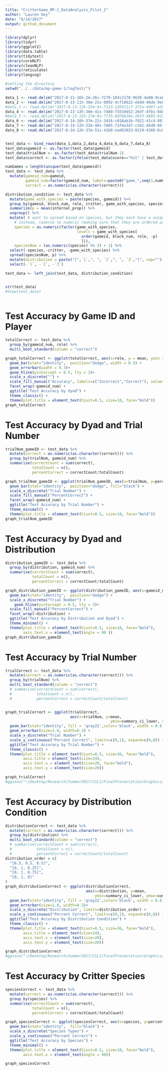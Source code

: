 ```yaml
---
title: "CritterGame_MP-1_DataAnalysis_Pilot_1"
author: "Lauren Oey"
date: "8/14/2017"
output: github_document
---
```


```r
library(dplyr)
library(tidyr)
library(ggplot2)
library(data.table)
library(tidytext)
library(coreNLP)
library(cleanNLP)
library(reticulate)
library(langcog)

#setting the directory
setwd("../../data/mp-game-1/logTest/")

data_1 <- read.delim("2017-8-11-16h-2m-26s-7270-103c2178-9638-4a00-9ca6-5ed29429346a.csv", header=TRUE)
data_2 <- read.delim("2017-8-13-11h-36m-21s-0092-4cf18622-eb4d-46de-9e81-4bedec469478.csv", header=TRUE)
#data_3 <- read.delim("2017-8-13-12h-25m-9s-7133-1d5911cf-3f2a-4997-a39d-f565df4b3126.csv", header=TRUE)
data_4 <- read.delim("2017-8-13-13h-36m-41s-7480-f3534652-26df-4fb1-848f-859a2cc64c33.csv", header=TRUE)
#data_5 <- read.delim("2017-8-13-15h-27m-8s-7735-8d70b20e-2b53-4895-92ee-41e98df7fb15.csv", header=TRUE)
data_6 <- read.delim("2017-8-14-10h-37m-22s-3416-c018ab1b-f022-41c4-893c-462e12108278.csv", header=TRUE)
data_7 <- read.delim("2017-8-14-12h-22m-40s-7885-73f4a3d7-c242-46d0-96f2-a0c9fb4c2307.csv", header=TRUE)
data_8 <- read.delim("2017-8-14-12h-37m-51s-4168-ead62023-8119-4366-8c05-e2091e126643.csv", header=TRUE)


test_data <- bind_rows(data_1,data_2,data_4,data_6,data_7,data_8)
test_data$gameid <- as.factor(test_data$gameid)
test_data$trialNum <- as.factor(test_data$trialNum-1)
test_data$correct <- as.factor(ifelse(test_data$score=="hit" | test_data$score=="correctRejection", 1, 0))

numGames = length(unique(test_data$gameid))
test_data <- test_data %>%
  mutate(gameid_num=gameid,
         gameid_num=factor(gameid_num, labels=paste0("game_",seq(1,numGames))),
         correct = as.numeric(as.character(correct)))

distribution_condition <- test_data %>% 
  mutate(game_with_species = paste(species, gameid)) %>%
  group_by(gameid, block_num, role, critter, game_with_species, species) %>%
  summarize(p = mean(internal_prop)) %>%
  ungroup() %>% 
  mutate( # want to spread based on species, but they each have a unique name
    # instead, cooerce to numeric (making sure that they are ordered properly), and then spread
    species = as.numeric(factor(game_with_species, 
                                levels = game_with_species[
                                  order(gameid, block_num, role, -p)
                                  ])),
    speciesNum = (as.numeric(species) %% 3) + 1) %>%
  select(-species,-critter, -game_with_species) %>%
  spread(speciesNum, p) %>%
  mutate(distribution = paste("[",`1`,", ", `2`,", ", `3`,"]", sep="")) %>%
  select(-`1`, -`2`, -`3`)

test_data <- left_join(test_data, distribution_condition)


str(test_data)
#View(test_data)



```


# Test Accuracy by Game ID and Player

```r
totalCorrect <- test_data %>%
  group_by(gameid_num, role) %>%
  multi_boot_standard(column = "correct")

graph_totalCorrect <- ggplot(totalCorrect, aes(x=role, y = mean, ymin = ci_lower, ymax = ci_upper)) +
  geom_bar(stat="identity",  position="dodge", width = 0.5) +
  geom_errorbar(width = 0.3)+
  geom_hline(yintercept = 0.5, lty = 3)+
  scale_x_discrete("") +
  scale_fill_manual("Accuracy", labels=c("Incorrect","Correct"), values=c("red","forestgreen")) +
  facet_wrap(~gameid_num) +
  ggtitle("Test Accuracy by dyad") +
  theme_classic() +
  theme(plot.title = element_text(hjust=0.5, size=18, face="bold"))
graph_totalCorrect 
```

# Test Accuracy by Dyad and Trial Number

```r
trialNum_gameID <- test_data %>%
  mutate(correct = as.numeric(as.character(correct))) %>%
  group_by(trialNum, gameid_num) %>%
  summarise(correctCount = sum(correct),
            totalCount = n(),
            percentCorrect = correctCount/totalCount)

graph_trialNum_gameID <- ggplot(trialNum_gameID, aes(x=trialNum, y=percentCorrect)) +
  geom_bar(stat="identity",  position="dodge", fill="black") +
  scale_x_discrete("Trial Number") +
  scale_fill_manual("PercentCorrect") +
  facet_wrap(~gameid_num) +
  ggtitle("Test Accuracy by Trial Number") +
  theme_minimal() +
  theme(plot.title = element_text(hjust=0.5, size=18, face="bold"))
graph_trialNum_gameID
```

# Test Accuracy by Dyad and Distribution

```r
distribution_gameID <- test_data %>%
  group_by(distribution, gameid_num) %>%
  summarise(correctCount = sum(correct),
            totalCount = n(),
            percentCorrect = correctCount/totalCount)

graph_distribution_gameID <- ggplot(distribution_gameID, aes(x=gameid_num, y=percentCorrect)) +
  geom_bar(stat="identity",  position="dodge") +
  scale_x_discrete("Trial Number") +
    geom_hline(yintercept = 0.5, lty = 3)+
  scale_fill_manual("PercentCorrect") +
  facet_wrap(~distribution) +
  ggtitle("Test Accuracy by Distribution and Dyad") +
  theme_minimal() +
  theme(plot.title = element_text(hjust=0.5, size=18, face="bold"),
        axis.text.x = element_text(angle = 90 ))
graph_distribution_gameID
```

# Test Accuracy by Trial Number

```r
trialCorrect <- test_data %>%
  mutate(correct = as.numeric(as.character(correct))) %>%
  group_by(trialNum) %>%
  multi_boot_standard(column = "correct")
  # summarise(correctCount = sum(correct),
  #           totalCount = n(),
  #           percentCorrect = correctCount/totalCount)


graph_trialCorrect <- ggplot(trialCorrect,
                             aes(x=trialNum, y=mean,
                                               ymin=summary_ci_lower, ymax=summary_ci_upper)) +
  geom_bar(stat="identity", fill = 'gray22',color='black', width = 0.6, size = 1.0) +
  geom_errorbar(size=1.0, width=0.3) +
  scale_x_discrete("Trial Number") +
  scale_y_continuous("Percent Correct", limits=c(0,1), expand=c(0,0)) +
  ggtitle("Test Accuracy by Trial Number") +
  theme_classic() +
  theme(plot.title = element_text(hjust=0.5, size=36, face="bold"),
        axis.title = element_text(size=24),
        axis.text.x = element_text(size=20, face="bold"),
        axis.text.y = element_text(size=20))

graph_trialCorrect 
#ggsave("~/Desktop/Research/Summer2017/CSLI/FinalPresentation/Graphics/accuracy_byTrial.png", graph_trialCorrect, height=8, width=12)
```

# Test Accuracy by Distribution Condition

```r
distributionCorrect <- test_data %>%
  mutate(correct = as.numeric(as.character(correct))) %>%
  group_by(distribution) %>%
  multi_boot_standard(column = "correct")
  # summarise(correctCount = sum(correct),
  #           totalCount = n(),
  #           percentCorrect = correctCount/totalCount)
distribution_order = c(
  "[0.5, 0.5, 0.5]",
  "[0, 1, 0.25]",
  "[0, 1, 0.75]",
  "[0, 1, 0]"
)
graph_distributionCorrect <- ggplot(distributionCorrect,
                                    aes(x=distribution, y=mean,
                                        ymin=summary_ci_lower, ymax=summary_ci_upper)) +
  geom_bar(stat="identity", fill = 'gray22',color='black', width = 0.6, size = 1.0) +
  geom_errorbar(size=1.0, width=0.3)+
  scale_x_discrete("Distribution", limits=distribution_order) +
  scale_y_continuous("Percent Correct", limits=c(0,1), expand=c(0,0)) +
  ggtitle("Test Accuracy by Distribution Condition") +
  theme_classic() +
  theme(plot.title = element_text(hjust=0.5, size=36, face="bold"),
        axis.title = element_text(size=24),
        axis.text.x = element_text(size=20),
        axis.text.y = element_text(size=20))

graph_distributionCorrect 
#ggsave("~/Desktop/Research/Summer2017/CSLI/FinalPresentation/Graphics/accuracy_byDistribution.png", graph_distributionCorrect, height=8, width=12)

```

# Test Accuracy by Critter Species

```r
speciesCorrect <- test_data %>%
  mutate(correct = as.numeric(as.character(correct))) %>%
  group_by(species) %>%
  summarise(correctCount = sum(correct),
            totalCount = n(),
            percentCorrect = correctCount/totalCount)

graph_speciesCorrect <- ggplot(speciesCorrect, aes(x=species, y=percentCorrect)) +
  geom_bar(stat="identity",  fill="black") +
  scale_x_discrete("Species Types") +
  scale_y_continuous("Percent Correct") +
  ggtitle("Test Accuracy by Species") +
  theme_minimal() +
  theme(plot.title = element_text(hjust=0.5, size=18, face="bold"),
        axis.text.x = element_text(angle = 90))

graph_speciesCorrect 
```
